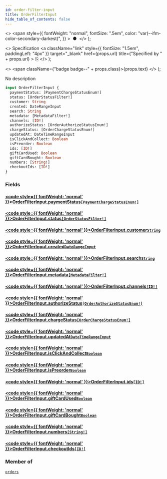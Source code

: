 ```yaml
---
id: order-filter-input
title: OrderFilterInput
hide_table_of_contents: false
---
```


  <>
    <span
      style={{
        fontWeight: "normal",
        fontSize: ".5em",
        color: "var(--ifm-color-secondary-darkest)",
      }}
    >
      &nbsp;●&nbsp;
    </span>
  </>
);

  <>
    Specification
    <a
      className="link"
      style={{ fontSize: "1.5em", paddingLeft: "4px" }}
      target="\_blank"
      href={props.url}
      title={"Specified by " + props.url}
    >
      ⎘
    </a>
  </>
);

  <>
    <span className={"badge badge--" + props.class}>{props.text}</span>
  </>
);

No description

```graphql
input OrderFilterInput {
  paymentStatus: [PaymentChargeStatusEnum!]
  status: [OrderStatusFilter!]
  customer: String
  created: DateRangeInput
  search: String
  metadata: [MetadataFilter!]
  channels: [ID!]
  authorizeStatus: [OrderAuthorizeStatusEnum!]
  chargeStatus: [OrderChargeStatusEnum!]
  updatedAt: DateTimeRangeInput
  isClickAndCollect: Boolean
  isPreorder: Boolean
  ids: [ID!]
  giftCardUsed: Boolean
  giftCardBought: Boolean
  numbers: [String!]
  checkoutIds: [ID!]
}
```

### Fields

#### [<code style={{ fontWeight: 'normal' }}>OrderFilterInput.<b>paymentStatus</b></code>](#)<Bullet />[`[PaymentChargeStatusEnum!]`](../../api-reference/enums/payment-charge-status-enum) <Badge class="secondary" text="list"/> <Badge class="secondary" text="enum"/>

>

#### [<code style={{ fontWeight: 'normal' }}>OrderFilterInput.<b>status</b></code>](#)<Bullet />[`[OrderStatusFilter!]`](../../api-reference/enums/order-status-filter) <Badge class="secondary" text="list"/> <Badge class="secondary" text="enum"/>

>

#### [<code style={{ fontWeight: 'normal' }}>OrderFilterInput.<b>customer</b></code>](#)<Bullet />[`String`](../../api-reference/scalars/string) <Badge class="secondary" text="scalar"/>

>

#### [<code style={{ fontWeight: 'normal' }}>OrderFilterInput.<b>created</b></code>](#)<Bullet />[`DateRangeInput`](../../api-reference/inputs/date-range-input) <Badge class="secondary" text="input"/>

>

#### [<code style={{ fontWeight: 'normal' }}>OrderFilterInput.<b>search</b></code>](#)<Bullet />[`String`](../../api-reference/scalars/string) <Badge class="secondary" text="scalar"/>

>

#### [<code style={{ fontWeight: 'normal' }}>OrderFilterInput.<b>metadata</b></code>](#)<Bullet />[`[MetadataFilter!]`](../../api-reference/inputs/metadata-filter) <Badge class="secondary" text="list"/> <Badge class="secondary" text="input"/>

>

#### [<code style={{ fontWeight: 'normal' }}>OrderFilterInput.<b>channels</b></code>](#)<Bullet />[`[ID!]`](../../api-reference/scalars/id) <Badge class="secondary" text="list"/> <Badge class="secondary" text="scalar"/>

>

#### [<code style={{ fontWeight: 'normal' }}>OrderFilterInput.<b>authorizeStatus</b></code>](#)<Bullet />[`[OrderAuthorizeStatusEnum!]`](../../api-reference/enums/order-authorize-status-enum) <Badge class="secondary" text="list"/> <Badge class="secondary" text="enum"/>

>

#### [<code style={{ fontWeight: 'normal' }}>OrderFilterInput.<b>chargeStatus</b></code>](#)<Bullet />[`[OrderChargeStatusEnum!]`](../../api-reference/enums/order-charge-status-enum) <Badge class="secondary" text="list"/> <Badge class="secondary" text="enum"/>

>

#### [<code style={{ fontWeight: 'normal' }}>OrderFilterInput.<b>updatedAt</b></code>](#)<Bullet />[`DateTimeRangeInput`](../../api-reference/inputs/date-time-range-input) <Badge class="secondary" text="input"/>

>

#### [<code style={{ fontWeight: 'normal' }}>OrderFilterInput.<b>isClickAndCollect</b></code>](#)<Bullet />[`Boolean`](../../api-reference/scalars/boolean) <Badge class="secondary" text="scalar"/>

>

#### [<code style={{ fontWeight: 'normal' }}>OrderFilterInput.<b>isPreorder</b></code>](#)<Bullet />[`Boolean`](../../api-reference/scalars/boolean) <Badge class="secondary" text="scalar"/>

>

#### [<code style={{ fontWeight: 'normal' }}>OrderFilterInput.<b>ids</b></code>](#)<Bullet />[`[ID!]`](../../api-reference/scalars/id) <Badge class="secondary" text="list"/> <Badge class="secondary" text="scalar"/>

>

#### [<code style={{ fontWeight: 'normal' }}>OrderFilterInput.<b>giftCardUsed</b></code>](#)<Bullet />[`Boolean`](../../api-reference/scalars/boolean) <Badge class="secondary" text="scalar"/>

>

#### [<code style={{ fontWeight: 'normal' }}>OrderFilterInput.<b>giftCardBought</b></code>](#)<Bullet />[`Boolean`](../../api-reference/scalars/boolean) <Badge class="secondary" text="scalar"/>

>

#### [<code style={{ fontWeight: 'normal' }}>OrderFilterInput.<b>numbers</b></code>](#)<Bullet />[`[String!]`](../../api-reference/scalars/string) <Badge class="secondary" text="list"/> <Badge class="secondary" text="scalar"/>

>

#### [<code style={{ fontWeight: 'normal' }}>OrderFilterInput.<b>checkoutIds</b></code>](#)<Bullet />[`[ID!]`](../../api-reference/scalars/id) <Badge class="secondary" text="list"/> <Badge class="secondary" text="scalar"/>

>

### Member of

[`orders`](../../api-reference/queries/orders) <Badge class="secondary" text="query"/>

